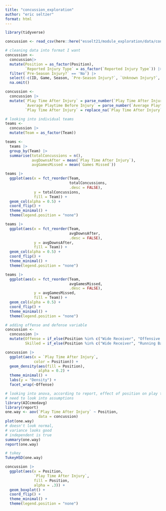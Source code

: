 ```yaml
---
title: "concussion_exploration"
author: "eric seltzer"
format: html
---
```


```r
library(tidyverse)
```

```r
concussion <- read_csv(here::here("esselt21/module_exploration/data/concussion.csv"))
```

```r
# cleaning data into format I want
concussion <-
  concussion|>
  mutate(Position = as_factor(Position),
         `Reported Injury Type` = as_factor(`Reported Injury Type`)) |>
  filter(`Pre-Season Injury?` == 'No') |>
  select(-c(ID, Game, Season, `Pre-Season Injury?`, `Unknown Injury?`, `Winning Team?`)) |>
  na.omit()

concussion <-
  concussion |>
  mutate(`Play Time After Injury` = parse_number(`Play Time After Injury`, na = "Did not return from injury"),
         `Average Playtime Before Injury` = parse_number(`Average Playtime Before Injury`),
         `Play Time After Injury` = replace_na(`Play Time After Injury`, 0))
```

```r
# looking into individual teams
teams <-
  concussion |>
  mutate(Team = as_factor(Team))

teams <-
  teams |>
  group_by(Team) |>
  summarise(totalConcussions = n(),
            avgDownsAfter = mean(`Play Time After Injury`),
            avgGamesMissed = mean(`Games Missed`))

teams |>
  ggplot(aes(x = fct_reorder(Team,
                             totalConcussions,
                             .desc = FALSE),
             y = totalConcussions,
             fill = Team)) +
  geom_col(alpha = 0.5) +
  coord_flip() +
  theme_minimal() +
  theme(legend.position = "none")

teams |>
  ggplot(aes(x = fct_reorder(Team,
                             avgDownsAfter,
                             .desc = FALSE),
             y = avgDownsAfter,
             fill = Team)) +
  geom_col(alpha = 0.5) +
  coord_flip() +
  theme_minimal() +
  theme(legend.position = "none") 

teams |>
  ggplot(aes(x = fct_reorder(Team,
                             avgGamesMissed,
                             .desc = FALSE),
             y = avgGamesMissed,
             fill = Team)) +
  geom_col(alpha = 0.5) +
  coord_flip() +
  theme_minimal() +
  theme(legend.position = "none")
```

```r
# adding offense and defense variable
concussion <-
  concussion |>
  mutate(Offense = if_else(Position %in% c("Wide Receiver", "Offensive Tackle", "Center", "Running Back", "Guard", "Tight End", "Quarterback", "Full Back"), "Offense", "Defense"),
         Skilled = if_else(Position %in% c("Wide Receiver", "Running Back", "Tight End", "Quarterback", "Full Back"), "Skilled", "Non-Skilled"))
```

```r
concussion |>
  ggplot(aes(x = `Play Time After Injury`,
             color = Position)) +
  geom_density(aes(fill = Position),
               alpha = 0.2) +
  theme_minimal() +
  labs(y = "Density") +
  facet_wrap(~Offense)
```

```r
# looking into anova, according to report, effect of position on play time after injury is significant and medium
# need to look into assumptions
library(AICcmodavg)
library(report)
one.way <- aov(`Play Time After Injury` ~ Position,
               data = concussion)
plot(one.way)
# doesn't look normal,
# variance looks good
# independent is true
summary(one.way)
report(one.way)
```

```r
# tukey
TukeyHSD(one.way)
```

```r
concussion |>
  ggplot(aes(x = Position,
             `Play Time After Injury`,
             fill = Position,
             alpha = .3)) +
  geom_boxplot() +
  coord_flip() +
  theme_minimal() +
  theme(legend.position = "none") 
```


